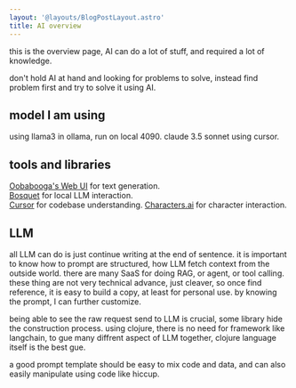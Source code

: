 ```yaml
---
layout: '@layouts/BlogPostLayout.astro'
title: AI overview
---
```


this is the overview page, AI can do a lot of stuff, and required a lot of knowledge.

don't hold AI at hand and looking for problems to solve, instead find problem first and try to solve it using AI.

## model I am using
using llama3 in ollama, run on local 4090. 
claude 3.5 sonnet using cursor.

## tools and libraries
[Oobabooga's Web UI](/ai/oobabooga) for text generation. \
[Bosquet](/ai/bosquet) for local LLM interaction. \
[Cursor](/ai/cursor) for codebase understanding.
[Characters.ai](https://character.ai/) for character interaction.

## LLM 
all LLM can do is just continue writing at the end of sentence. it is important to know how to prompt are structured, 
how LLM fetch context from the outside world. there are many SaaS for doing RAG, or agent, or tool calling. these thing are not very technical advance,
just cleaver, so once find reference, it is easy to build a copy, at least for personal use.
by knowing the prompt, I can further customize.

being able to see the raw request send to LLM is crucial, some library hide the construction process.
using clojure, there is no need for framework like langchain, to gue many diffrent aspect of LLM together, clojure language itself is the best gue.

a good prompt template should be easy to mix code and data, and can also easily manipulate using code like hiccup.